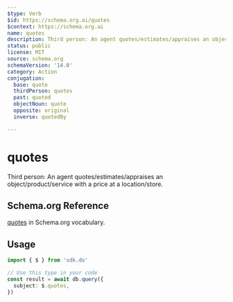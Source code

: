 ```yaml
---
$type: Verb
$id: https://schema.org.ai/quotes
$context: https://schema.org.ai
name: quotes
description: Third person: An agent quotes/estimates/appraises an object/product/service with a price at a location/store.
status: public
license: MIT
source: schema.org
schemaVersion: '14.0'
category: Action
conjugation:
  base: quote
  thirdPerson: quotes
  past: quoted
  objectNoun: quote
  opposite: original
  inverse: quotedBy

---
```


# quotes

Third person: An agent quotes/estimates/appraises an object/product/service with a price at a location/store.

## Schema.org Reference

[quotes](https://schema.org/QuoteAction) in Schema.org vocabulary.

## Usage

```typescript
import { $ } from 'sdk.do'

// Use this type in your code
const result = await db.query({
  subject: $.quotes,
})
```
